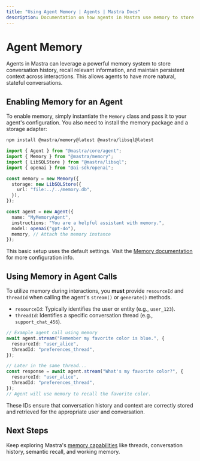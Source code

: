 ```yaml
---
title: "Using Agent Memory | Agents | Mastra Docs"
description: Documentation on how agents in Mastra use memory to store conversation history and contextual information.
---
```


# Agent Memory

Agents in Mastra can leverage a powerful memory system to store conversation history, recall relevant information, and maintain persistent context across interactions. This allows agents to have more natural, stateful conversations.

## Enabling Memory for an Agent

To enable memory, simply instantiate the `Memory` class and pass it to your agent's configuration. You also need to install the memory package and a storage adapter:

```bash npm2yarn copy
npm install @mastra/memory@latest @mastra/libsql@latest
```

```typescript
import { Agent } from "@mastra/core/agent";
import { Memory } from "@mastra/memory";
import { LibSQLStore } from "@mastra/libsql";
import { openai } from "@ai-sdk/openai";

const memory = new Memory({
  storage: new LibSQLStore({
    url: "file:../../memory.db",
  }),
});

const agent = new Agent({
  name: "MyMemoryAgent",
  instructions: "You are a helpful assistant with memory.",
  model: openai("gpt-4o"),
  memory, // Attach the memory instance
});
```

This basic setup uses the default settings. Visit the [Memory documentation](/docs/memory/overview) for more configuration info.

## Using Memory in Agent Calls

To utilize memory during interactions, you **must** provide `resourceId` and `threadId` when calling the agent's `stream()` or `generate()` methods.

- `resourceId`: Typically identifies the user or entity (e.g., `user_123`).
- `threadId`: Identifies a specific conversation thread (e.g., `support_chat_456`).

```typescript
// Example agent call using memory
await agent.stream("Remember my favorite color is blue.", {
  resourceId: "user_alice",
  threadId: "preferences_thread",
});

// Later in the same thread...
const response = await agent.stream("What's my favorite color?", {
  resourceId: "user_alice",
  threadId: "preferences_thread",
});
// Agent will use memory to recall the favorite color.
```

These IDs ensure that conversation history and context are correctly stored and retrieved for the appropriate user and conversation.

## Next Steps

Keep exploring Mastra's [memory capabilities](/docs/memory/overview) like threads, conversation history, semantic recall, and working memory.
